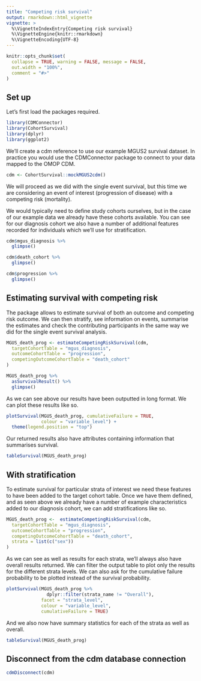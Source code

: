 ```yaml
---
title: "Competing risk survival"
output: rmarkdown::html_vignette
vignette: >
  %\VignetteIndexEntry{Competing risk survival}
  %\VignetteEngine{knitr::rmarkdown}
  %\VignetteEncoding{UTF-8}
---
```


```r
knitr::opts_chunk$set(
  collapse = TRUE, warning = FALSE, message = FALSE,
  out.width = "100%",
  comment = "#>"
)
```


## Set up

Let's first load the packages required.

```r
library(CDMConnector)
library(CohortSurvival)
library(dplyr)
library(ggplot2)
```

We'll create a cdm reference to use our example MGUS2 survival dataset. In practice you would use the CDMConnector package to connect to your data mapped to the OMOP CDM.

```r
cdm <- CohortSurvival::mockMGUS2cdm()
```

We will proceed as we did with the single event survival, but this time we are considering an event of interest (progression of disease) with a competing risk (mortality).

We would typically need to define study cohorts ourselves, but in the case of our example data we already have these cohorts available. You can see for our diagnosis cohort we also have a number of additional features recorded for individuals which we'll use for stratification.

```r
cdm$mgus_diagnosis %>% 
  glimpse()

cdm$death_cohort %>% 
  glimpse()

cdm$progression %>%
  glimpse()
```

## Estimating survival with competing risk

The package allows to estimate survival of both an outcome and competing risk outcome. We can then stratify, see information on events, summarise the estimates and check the contributing participants in the same way we did for the single event survival analysis.

```r
MGUS_death_prog <- estimateCompetingRiskSurvival(cdm,
  targetCohortTable = "mgus_diagnosis",
  outcomeCohortTable = "progression",
  competingOutcomeCohortTable = "death_cohort"
) 

MGUS_death_prog %>% 
  asSurvivalResult() %>% 
  glimpse()
```
 
As we can see above our results have been outputted in long format. We can plot these results like so.

```r
plotSurvival(MGUS_death_prog, cumulativeFailure = TRUE,
             colour = "variable_level") + 
  theme(legend.position = "top")
```

Our returned results also have attributes containing information that summarises survival. 

```r
tableSurvival(MGUS_death_prog) 
```


## With stratification

To estimate survival for particular strata of interest we need these features to have been added to the target cohort table. Once we have them defined, and as seen above we already have a number of example characteristics added to our diagnosis cohort, we can add stratifications like so.

```r
MGUS_death_prog <-  estimateCompetingRiskSurvival(cdm,
  targetCohortTable = "mgus_diagnosis",
  outcomeCohortTable = "progression",
  competingOutcomeCohortTable = "death_cohort",
  strata = list(c("sex"))
)

```

As we can see as well as results for each strata, we'll always also have overall results returned. We can filter the output table to plot only the results for the different strata levels. We can also ask for the cumulative failure probability to be plotted instead of the survival probability.

```r
plotSurvival(MGUS_death_prog %>% 
               dplyr::filter(strata_name != "Overall"), 
             facet = "strata_level",
             colour = "variable_level",
             cumulativeFailure = TRUE)
```

And we also now have summary statistics for each of the strata as well as overall.

```r
tableSurvival(MGUS_death_prog)
```

## Disconnect from the cdm database connection

```r
cdmDisconnect(cdm)
```
